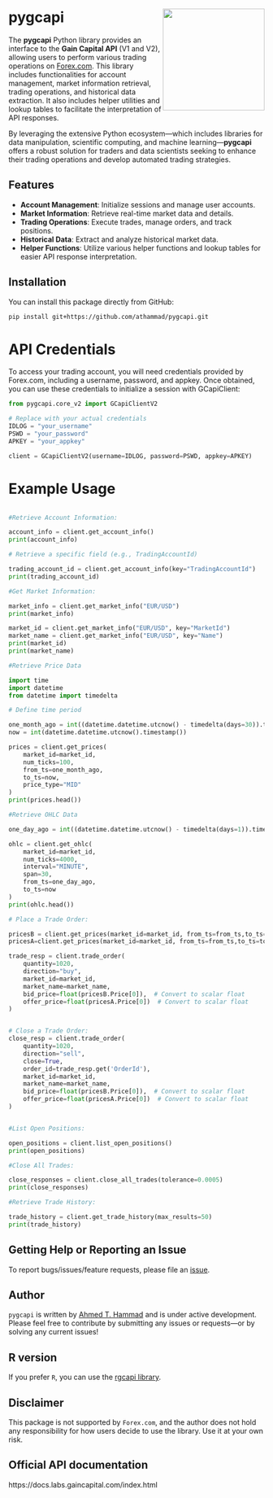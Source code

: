 

# pygcapi <img src="logo_pygcapi.png" align="right" height="200"/>

The **pygcapi** Python library provides an interface to the **Gain Capital API** (V1 and V2), allowing users to perform various trading operations on [Forex.com](https://forex.com). This library includes functionalities for account management, market information retrieval, trading operations, and historical data extraction. It also includes helper utilities and lookup tables to facilitate the interpretation of API responses.

By leveraging the extensive Python ecosystem—which includes libraries for data manipulation, scientific computing, and machine learning—**pygcapi** offers a robust solution for traders and data scientists seeking to enhance their trading operations and develop automated trading strategies.

## Features

- **Account Management**: Initialize sessions and manage user accounts.
- **Market Information**: Retrieve real-time market data and details.
- **Trading Operations**: Execute trades, manage orders, and track positions.
- **Historical Data**: Extract and analyze historical market data.
- **Helper Functions**: Utilize various helper functions and lookup tables for easier API response interpretation.

## Installation
<!---

You can install this package directly from PyPI using `pip`:

```bash
pip install pygcapi
```
Or from GitHub:

```bash
pip install git+https://github.com/athammad/pygcapi.git
```
--->


You can install this package directly from GitHub:

```bash
pip install git+https://github.com/athammad/pygcapi.git
```

# API Credentials

To access your trading account, you will need credentials provided by Forex.com, including a username, password, and appkey. Once obtained, you can use these credentials to initialize a session with GCapiClient:


```python
from pygcapi.core_v2 import GCapiClientV2

# Replace with your actual credentials
IDLOG = "your_username"
PSWD = "your_password"
APKEY = "your_appkey"

client = GCapiClientV2(username=IDLOG, password=PSWD, appkey=APKEY)
```

# Example Usage



```python

#Retrieve Account Information:

account_info = client.get_account_info()
print(account_info)

# Retrieve a specific field (e.g., TradingAccountId)

trading_account_id = client.get_account_info(key="TradingAccountId")
print(trading_account_id)

#Get Market Information:

market_info = client.get_market_info("EUR/USD")
print(market_info)

market_id = client.get_market_info("EUR/USD", key="MarketId")
market_name = client.get_market_info("EUR/USD", key="Name")
print(market_id)
print(market_name)

#Retrieve Price Data

import time
import datetime
from datetime import timedelta

# Define time period

one_month_ago = int((datetime.datetime.utcnow() - timedelta(days=30)).timestamp())
now = int(datetime.datetime.utcnow().timestamp())

prices = client.get_prices(
    market_id=market_id,
    num_ticks=100,
    from_ts=one_month_ago,
    to_ts=now,
    price_type="MID"
)
print(prices.head())

#Retrieve OHLC Data

one_day_ago = int((datetime.datetime.utcnow() - timedelta(days=1)).timestamp())

ohlc = client.get_ohlc(
    market_id=market_id,
    num_ticks=4000,
    interval="MINUTE",
    span=30,
    from_ts=one_day_ago,
    to_ts=now
)
print(ohlc.head())

# Place a Trade Order:

pricesB = client.get_prices(market_id=market_id, from_ts=from_ts,to_ts=to_ts, num_ticks=1,price_type="BID")
pricesA=client.get_prices(market_id=market_id, from_ts=from_ts,to_ts=to_ts, num_ticks=1,price_type="ASK")

trade_resp = client.trade_order(
    quantity=1020,
    direction="buy",
    market_id=market_id,
    market_name=market_name,
    bid_price=float(pricesB.Price[0]),  # Convert to scalar float
    offer_price=float(pricesA.Price[0])  # Convert to scalar float
)


# Close a Trade Order:
close_resp = client.trade_order(
    quantity=1020,
    direction="sell",
    close=True,
    order_id=trade_resp.get('OrderId'),
    market_id=market_id,
    market_name=market_name,
    bid_price=float(pricesB.Price[0]),  # Convert to scalar float
    offer_price=float(pricesA.Price[0])  # Convert to scalar float
)


#List Open Positions:

open_positions = client.list_open_positions()
print(open_positions)

#Close All Trades:

close_responses = client.close_all_trades(tolerance=0.0005)
print(close_responses)

#Retrieve Trade History:

trade_history = client.get_trade_history(max_results=50)
print(trade_history)
```
## Getting Help or Reporting an Issue

To report bugs/issues/feature requests, please file an [issue](https://github.com/athammad/pygcapi/issues/).

## Author
`pygcapi` is written by [Ahmed T. Hammad](https://athsas.com/) and is under active development. Please feel free to contribute by submitting any issues or requests—or by solving any current issues!

## R version
If you prefer `R`, you can use the [rgcapi library](https://github.com/athammad/rgcapi/).

## Disclaimer
This package is not supported by `Forex.com`, and the author does not hold any responsibility for how users decide to use the library. Use it at your own risk.


## Official API documentation

https://docs.labs.gaincapital.com/index.html

